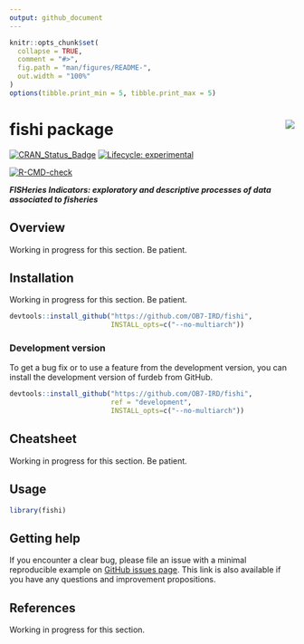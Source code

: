 ```yaml
---
output: github_document
---
```


<!-- README.md is generated from README.Rmd. Please edit that file and click on Knit button at the end. -->

```r
knitr::opts_chunk$set(
  collapse = TRUE,
  comment = "#>",
  fig.path = "man/figures/README-",
  out.width = "100%"
)
options(tibble.print_min = 5, tibble.print_max = 5)
```

# fishi package <a href='https://ob7-ird.github.io/fishi'><img src='man/figures/logo.png' align="right" /></a>

<!-- badges: start -->
[![CRAN_Status_Badge](https://www.r-pkg.org/badges/version/fishi)](https://cran.r-project.org/package=fishi)
[![Lifecycle: experimental](https://img.shields.io/badge/lifecycle-experimental-orange.svg)](https://www.tidyverse.org/lifecycle/#experimental)

[![R-CMD-check](https://github.com/OB7-IRD/fishi/workflows/R-CMD-check/badge.svg)](https://github.com/OB7-IRD/furdeb/actions)
<!-- badges: end -->

***FISHeries Indicators: exploratory and descriptive processes of data associated to fisheries***

## Overview

Working in progress for this section. Be patient.

## Installation

Working in progress for this section. Be patient.
```r
devtools::install_github("https://github.com/OB7-IRD/fishi",
                         INSTALL_opts=c("--no-multiarch"))
```


### Development version

To get a bug fix or to use a feature from the development version, you can install the development version of furdeb from GitHub.

```r
devtools::install_github("https://github.com/OB7-IRD/fishi",
                         ref = "development",
                         INSTALL_opts=c("--no-multiarch"))
```

## Cheatsheet

Working in progress for this section. Be patient.

## Usage

```r
library(fishi)
```

## Getting help

If you encounter a clear bug, please file an issue with a minimal reproducible example on [GitHub issues page](https://github.com/OB7-IRD/fishi/issues). This link is also available if you have any questions and improvement propositions.

## References

Working in progress for this section.
